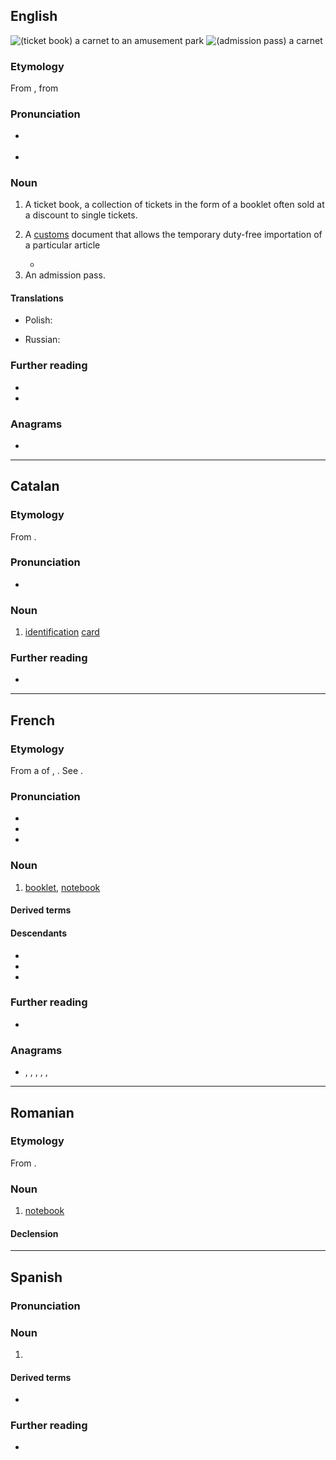 ==English==
[[File:DisneyTicketBook wbelf.jpg|thumb|(ticket book) a '''carnet''' to an amusement park]]
[[File:Expo 2005 of Satsuki and Mei’s House of Admission Pass.jpg|thumb|(admission pass) a '''carnet''']]

===Etymology===
From {{bor|en|fr|carnet||notebook}}, from {{der|en|frm|quernet||group of four sheets}}

===Pronunciation===
* {{a|UK}} {{IPA|en|/ˈkɑː(ɹ).neɪ/}}
* {{audio|en|LL-Q1860 (eng)-Vealhurl-carnet.wav|Audio (Southern England)}}

===Noun===
{{en-noun}}

# A ticket book, a collection of tickets in the form of a booklet often sold at a discount to single tickets.
#: {{ux|en|Rather than buy each ticket individually, you can buy a '''carnet''' of ten tickets for a lower price.}}
# {{lb|en|legal}} A [[customs]] document that allows the temporary duty-free importation of a particular article
#* {{quote-book|en|2003|Jim Hudgens et al.|The Rough Guide to West Africa|url=http://books.google.com/books?id=2icviOKxDNIC|isbn=1843531186|page=20
|passage=If you plan to sell your car, of course, a '''carnet''' is the last thing you need: if the vehicle isn't correctly stamped in and out of each country you'll lose your deposit.}}
# An admission pass.

====Translations====
{{trans-top|a ticket book, a collection of tickets in the form of a booklet often sold at a discount to single tickets}}
* Polish: {{t+|pl|karnet|m}}
{{trans-mid}}
* Russian: {{t+|ru|абонемент|m}}
{{trans-bottom}}

===Further reading===
* {{pedia}}
* {{comcatlite|Carnet (pass permit)}}

===Anagrams===
* {{anagrams|en|a=acenrt|Canter|Cretan|canter|centra|creant|nectar|recant|tanrec|trance}}

----

==Catalan==

===Etymology===
From {{bor|ca|fr|carnet}}.

===Pronunciation===
* {{ca-IPA}}

===Noun===
{{head|ca|noun}}

# [[identification]] [[card]]
#: {{uxi|ca|'''carnet''' de conduir|driving '''license'''}}

===Further reading===
* {{R:GDLC}}

----

==French==

===Etymology===
From a {{glossary|diminutive}} of {{inh|fr|fro|quaern}}, {{m|fro|quaer}}. See {{m|fr|cahier}}.

===Pronunciation===
* {{fr-IPA}}
* {{audio|fr|Fr-carnet.ogg|Audio}}
* {{homophones|fr|carnets}}

===Noun===
{{fr-noun|m}}

# [[booklet]], [[notebook]]

====Derived terms====
{{der4|fr
|carnet à souches
|carnet d'adresses
|carnet d'agent de change
|carnet de bal
|carnet de bord
|carnet de chèques
|carnet de commandes
|carnet de correspondance
|carnet de courtier
|carnet d'échéance
|carnet de mariage
|carnet de notes
|carnet de quittances de loyer
|carnet de rendez-vous
|carnet de route
|carnet de santé
|carnet de textes
|carnet de timbres
|carnet de vol
|carnet de vaccination
|carnet mondain
|Carnet Web
}}

====Descendants====
* {{desc|ca|carnet|bor=1}}
* {{desc|en|carnet|bor=1}}
* {{desc|es|carné|bor=1}}

===Further reading===
* {{R:TLFi}}

===Anagrams===
* {{l|fr|centra}}, {{l|fr|cernât}}, {{l|fr|créant}}, {{l|fr|encrât}}, {{l|fr|tancer}}, {{l|fr|trance}}

----

==Romanian==

===Etymology===
From {{bor|ro|fr|carnet}}.

===Noun===
{{ro-noun|n|carnete}}

# [[notebook]]

====Declension====
{{ro-noun-n}}

----

==Spanish==

===Pronunciation===
{{es-IPA}}

===Noun===
{{es-noun|m}}

# {{alternative form of|es|carné}}

====Derived terms====
* {{l|es|carnetizar}}

===Further reading===
* {{R:DRAE}}